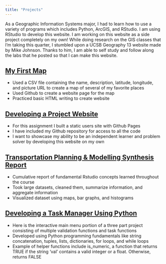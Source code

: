 ```yaml
---
title: "Projects"
---
```



As a Geographic Information Systems major, I had to learn how to use a variety of programs which includes Python, ArcGIS, and RStudio. I am using RStudio to develop this website. I am working on this website as a side project completely on my own! While doing research on the GIS classes that I'm taking this quarter, I stumbled upon a UCSB Geography 13 website made by Mike Johnson. Thanks to him, I am able to self study and follow along the labs that he posted so that I can make this website.


## [My First Map](https://tcp1997.github.io/)

- Used a CSV file containing the name, description, latitude, longitude, and picture URL to create a map of several of my favorite places
- Used Github to create a website page for the map
- Practiced basic HTML writing to create website

## [Developing a Project Website](https://github.com/tcp1997)

- For this assignment I built a static users site with Github Pages
- I have included my Github repository for access to all the code
- I want to showcase my ability to be an independent learner and problem solver by developing this website on my own

## [Transportation Planning & Modelling Synthesis Report](FinalLab.pdf)

- Cumulative report of fundamental Rstudio concepts learned throughout the course
- Took large datasets, cleaned them, summarize information, and aggregate information
- Visualized dataset using maps, bar graphs, and histograms

## [Developing a Task Manager Using Python](cs8_final.pdf)

- Here is the interactive main menu portion of a three part project consisting of multiple validation functions and task functions
- Developed using Python programming fundamentals like string concatenation, tuples, lists, dictionaries, for loops, and while loops
- Example of helper functions include is_numeric, a function that returns TRUE if the string 'val' contains a valid integer or a float. Otherwise, returns FALSE